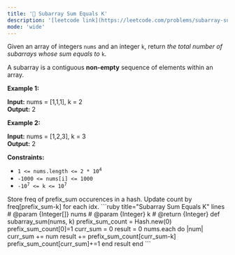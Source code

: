```yaml
---
title: '🧀 Subarray Sum Equals K'
description: '[leetcode link](https://leetcode.com/problems/subarray-sum-equals-k/description/)'
mode: 'wide'
---
```

<Tabs>
  <Tab title="Question" icon="circle-question" iconType="regular">
    <Card>
      <p>Given an array of integers <code>nums</code> and an integer <code>k</code>, return <em>the total number of subarrays whose sum equals to</em> <code>k</code>.</p>  <p>A subarray is a contiguous <strong>non-empty</strong> sequence of elements within an array.</p>   <p><strong class="example">Example 1:</strong></p> <strong>Input:</strong> nums = [1,1,1], k = 2 <br/> <strong>Output:</strong> 2 <p><strong class="example">Example 2:</strong></p> <strong>Input:</strong> nums = [1,2,3], k = 3 <br/> <strong>Output:</strong> 2   <p><strong>Constraints:</strong></p>  <ul>  <li><code>1 &lt;= nums.length &lt;= 2 * 10<sup>4</sup></code></li>  <li><code>-1000 &lt;= nums[i] &lt;= 1000</code></li>  <li><code>-10<sup>7</sup> &lt;= k &lt;= 10<sup>7</sup></code></li> </ul> 
    </Card>
  </Tab>
  <Tab title="Solution" icon="lightbulb" iconType="regular" >
    <Card>
      Store freq of prefix_sum occurences in a hash. Update count by freq[prefix_sum-k] for each idx.
    </Card>
  <Expandable title="code">
    <CodeGroup dropdown>
```ruby title="Subarray Sum Equals K" lines
# @param {Integer[]} nums
# @param {Integer} k
# @return {Integer}
def subarray_sum(nums, k)
  prefix_sum_count = Hash.new(0)
  prefix_sum_count[0]=1
  curr_sum = 0
  result = 0
  nums.each do |num|
    curr_sum += num
    result += prefix_sum_count[curr_sum-k]
    prefix_sum_count[curr_sum]+=1
  end
  result
end
```
    </CodeGroup>
  </Expandable>
  </Tab>
</Tabs>